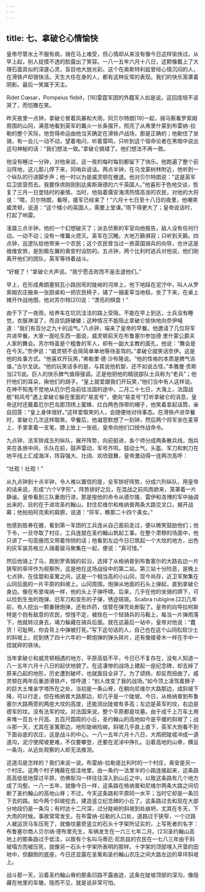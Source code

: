 ```yaml
---
---
---
```

title: 七、拿破仑心情愉快
---




皇帝尽管水土不服有病，骑在马上难受，但心情却从来没有像今日这样愉快过。从早上起，别人捉摸不透的脸露出了笑容。一八一五年六月十八日，这颗像戴上了大理石面具似的深邃心灵，盲目地大放光彩。这个在奥斯特利兹曾经心情沉闷的人，在滑铁卢却很快活。天生大任在身的人，都有这种反常的表现。我们的快乐笼罩着阴影。最后一笑属于天主。

Ridet Cœsar，Pompeius flebit，[18]雷霆军团的外籍军人如是说。这回庞培不该哭了，而恺撒在笑。

昨天夜里一点钟，拿破仑冒着风暴和大雨，同贝尔特朗[19]一起，骑马察看罗索姆周围的山冈，满意地看到英军的篝火一长条摆开，照亮了从弗里什蒙到布雷纳-拉勒的整个天际，他觉得命运由他当天确定在滑铁卢战场，那是正确的；他勒住了坐骑，有一会儿一动不动，望着电闪，听着雷鸣，只听到这个宿命论者在黑暗中说出这句神秘的话：“我们想法一致。”拿破仑搞错了。他们想法不再一致。

他没有睡过一分钟，对他来说，这一夜的每时每刻都留下了快乐。他跑遍了整个前沿阵地，这儿那儿停下来，同哨兵说话。两点半钟，在乌戈蒙树林附近，他听到一个纵队的行进脚步声；他一时以为是威灵顿在撤退。他对贝尔特朗说：“这是英军后卫拔营而去。我要俘虏刚刚到达奥斯唐德的六千英国人。”他喜形于色地交谈，恢复了三月一日登陆时的豪情，当时，他指着儒安海湾热情高涨的农民，对他的大将说：“喂，贝尔特朗，看呀，援军已经来了！”六月十七日至十八日的夜里，他嘲笑威灵顿，说道：“这个矮小的英国人，需要上堂课。”雨下得更大了；皇帝说话时，打起了响雷。

凌晨三点半钟，他的一个幻想破灭了；派去侦察的军官向他报告，敌人没有任何行动。一动不动；没有一堆篝火熄灭。英军在沉睡。大地万籁俱寂；只听到天籁。四点钟，巡逻队给他带来一个农民；这个农民曾当过一旅英国骑兵的向导，也许这是维维安旅，是到极左翼的奥安村设防的。五点钟，两个比利时逃兵对他说，他们刚离开他们的团队，英军等待着战斗。

“好极了！”拿破仑大声说。“我宁愿击败而不是击退他们。”

早上，在形成弗朗塞努瓦小路拐弯的陡峭的河岸上，他下地踩在泥泞中，叫人从罗索姆农庄搬来一张厨桌和一把农民椅子，铺了一捆麦草当地毯，坐了下来，在桌上摊开作战地图，他对苏尔特[20]说：“漂亮的棋盘！”

由于下了一夜雨，给养车在坑坑洼洼的路上受阻，不能在早上到达，士兵没有睡觉，衣服淋湿了，而且饥肠辘辘；这种情况不能阻止拿破仑愉快地向奈伊喊道：“我们有百分之九十的运气。”八点钟，端来了皇帝的早餐。他邀请了几位将军共进早餐。大家一面吃东西一面说，威灵顿前天在布鲁塞尔参加德·里什蒙公爵夫人家的舞会。苏尔特虽是个粗鲁的军人，却有一副大主教的面孔，他说：“舞会是在今天。”奈伊说：“威灵顿不会简简单单地等待圣驾的。”拿破仑就笑话奈伊。这是他的处事方式。“他喜欢开玩笑，”弗勒里·德·沙布隆说。“他的性格的本质是脾气诙谐，”古尔戈说。“他的玩笑话多的是，与其说他机智，还不如说古怪，”本雅曼·贡斯当[21]说。巨人的快乐脾气值得强调。正是他把他的精锐部队士兵称为“老兵”；他拧他们的耳朵，揪他们的胡子。“皇上就爱跟我们开玩笑，”他们当中有人这样说。在神不知鬼不觉地从厄尔巴岛前往法国的途中，二月二十七日，大海上，法国战舰“和风号”遇上拿破仑躲在里面的“易变号”，便向“易变号”打听拿破仑的消息，皇帝这时还戴着厄尔巴岛那顶绣上蜜蜂、红白两色饰带的帽子，他笑着拿起话筒，亲自回答：“皇上身体很好。”这样爱取笑的人，会随便地对待事态。在滑铁卢进早餐时，拿破仑几次这样取笑。早餐后，他凝思默想了一刻钟，然后两个将军坐在麦草上，手里拿着一支笔，膝上放上一张纸，皇帝向他们口授作战命令。

九点钟，法军排成五列纵队，展开阵势，向前挺进，各个师分成两条散兵线，炮兵夹在各旅中间，乐队在前，鼓声雷动，军号齐鸣，鼓动士气，头盔、军刀和刺刀在地平线上汇成海洋，阵容强大、壮阔、欢欣鼓舞，皇帝激动得一连两次高呼：

“壮观！壮观！”

从九点钟到十点半钟，令人难以置信的是，全军排好阵势，分成六列纵队，用皇帝的话来说，形成“六个V字形”。阵势排好之后，在混战之前风雨欲来，笼罩着一片静谧。皇帝看到三队重炮行进，那是按他的命令从德尔隆、雷伊和洛博的军中抽调出来的，目的在于进攻圣约翰山，封住尼维尔和格纳普两条大路交叉口，揭开战幕；他拍拍阿克索的肩膀，说道：“将军，瞧那二十四个美女。”

他感到胜券在握，看到第一军团的工兵连从自己面前走过，便以微笑鼓励他们；他下令，一旦夺取了村庄，工兵连就在圣约翰山筑起工事。在整个肃穆的场面中，他只讲了一句高傲而又带着怜悯的话；他看到左边今日已筑起一个大坟的地方，出色的灰军装苏格兰人骑着骏马聚集在一起，便说：“真可惜。”

然后他骑上了马，跑到罗索姆的前沿，选择了从格纳普到布鲁塞尔的大路右边一片狭窄的草坪作为观察所，这是他在这场战役中的第二站。第三站十分险恶，是晚上七点钟，在佳盟和圣篱之间，这是一个相当高的小山冈，现今尚存，近卫军聚集在山冈后面的一片平原的斜坡上。山冈周围，炮弹从地面的石头上弹起，直到拿破仑身边。像在布里埃纳一样，他的头上子弹呼啸。后来，几乎在他的坐骑的蹄下，可以捡到生虫的炮弹、旧军刀和变形的子弹，锈迹斑斑。Scabra rubigine.[22]几年前，有人挖出一颗重磅炮弹，还有炸药，信管在弹壳处断裂了。皇帝的向导拉柯斯特是个抱有敌意的农民，惊惶不定，被拴在一个轻骑兵的马鞍上，每当一片弹雨落下，他就转过身去，竭力躲藏在骑兵后面。就在这最后一站中，皇帝对他说：“蠢货！可耻啊，你会背上中弹被打死。”写下这句话的人，自己也在这个山冈松软沙土的斜坡上，挖到锈了四十六年的一颗炮弹的弹头碎片，还有像接骨木一样在手中一捏就碎的铁块。

当年拿破仑和威灵顿相遇的地方，平原高低不平，今日已不复存在，没有人知道一八一五年六月十八日的起伏地貌了。在这凄惨的战场上建起一座纪念碑，却去掉了原来凸起的地形，历史遭到破坏，也就面目全非了。为了颂扬，却反而扭曲了。威灵顿在两年后重游滑铁卢，惊呼道：“别人改变了我的战场。”如今顶上凌驾着狮子的巨大土堆金字塔所在之处，当初是一条山脊，在朝向尼维尔大路那边，成斜坡下降，可以行走，但在格纳普大路那边，却几乎是一个陡坡。今日，从格纳普到布鲁塞尔大路两旁的两座大坟的高度，还能测出陡坡有多高；左边是英军的坟，右边是德军的坟。没有法军的坟。对法国来说，整个平原都是坟墓。由于成千上万车土用来堆一百五十尺高、五百尺圆周的小丘，圣约翰山的高地如今是平缓的斜坡了；战斗那一天，尤其在圣篱那边，地形陡峭险峻。斜坡几乎直上直下，英军大炮看不到下面谷底的农庄，这是战斗的中心。一八一五年六月十八日，大雨把陡坡冲成一道道沟，泥泞使爬坡更难，不仅要攀登，还要在泥淖中挣扎。沿着高地的山脊，横亘一条沟，从远处观察的人却无法推测。

这道沟是怎样的？我们来说一说。布雷纳-拉勒是比利时的一个村庄，奥安是另一个村庄。这两个村子掩蔽在低洼地里，由一条约一法里半的小路连接起来，这条路高高低低地穿过平原，仿佛犁沟一样往往深入到山丘之中，以致这条路有几个地方成了沟壑。一八一五年，就像今日一样，这条路在格纳普和尼维尔两条大路之间切断了圣约翰山的高地山脊；不过，今天这条路和平原同一水平；当时它却是一条凹下去的路。如今两个斜坡挖去，建造竖立纪念碑的小丘了。这条路过去和现在大部分地段仍是一条沟；有时达十二尺深，过分陡峭的斜坡到处崩坍，尤其在冬天，下大雨的时候。事故常常发生。在布雷纳-拉勒的入口处，道路过于狭窄，一个过路人被运货马车压死了，就像坟墓旁竖立的石头十字架所证实的，上写死者的名字：布鲁塞尔商人贝尔纳·德布里先生，车祸发生在一六三七年二月。[23]圣约翰山高地上的那条路过于低洼，以致有个名叫马蒂厄·尼凯兹的农民在一七八三年由于斜坡塌方而被压死，就像另一石头十字架所表明的那样。十字架的顶部埋入开垦的田地中，但翻倒的底座，今日还显露在圣篱和圣约翰山农庄之间大路左边的草坪斜坡上。

战斗那一天，沿着圣约翰山脊的那条凹路不露痕迹，这条在陡坡顶部的深沟，像隐藏在地里的车辙，隐而不见，就是说非常可怕。
